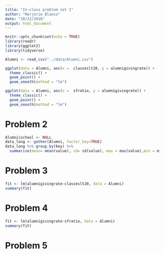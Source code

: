 ```yaml
---
title: "In-class problem set 1"
author: "Marjorie Blanco"
date: "10/22/2018"
output: html_document
---
```


```r
knitr::opts_chunk$set(echo = TRUE)
library(readr)
library(ggplot2)
library(tidyverse)
```

```r
Alumni <- read_csv("../data/Alumni.csv")
```

```r
ggplot(data = Alumni, aes(x =  classeslt20, y = alumnigivingrate)) +
  theme_classic() +
  geom_point() +
  geom_smooth(method = "lm") 

ggplot(data = Alumni, aes(x =  sfratio, y = alumnigivingrate)) +
  theme_classic() +
  geom_point() +
  geom_smooth(method = "lm") 
```

# Problem 2

```r
Alumni$school <- NULL
data_long <- gather(Alumni, factor_key=TRUE)
data_long %>% group_by(key) %>%
  summarise(mean= mean(value), sd= sd(value), max = max(value),min = min(value))
```

# Problem 3

```r
fit <- lm(alumnigivingrate~classeslt20, data = Alumni)
summary(fit)
```

# Problem 4

```r
fit <- lm(alumnigivingrate~sfratio, data = Alumni)
summary(fit)
```

# Problem 5

```r

```
